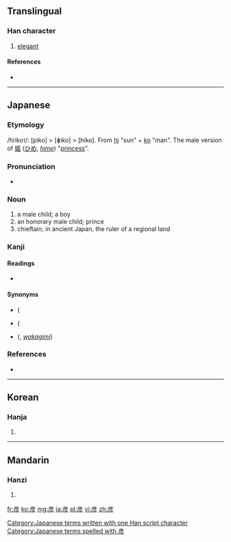 {{also|彥}}
==Translingual==

===Han character===
{{Han char|rn=59|rad=彡|as=06|sn=9|four=|canj=卜竹竹竹竹 (YHHHH)}}

# [[elegant]]

====References====
* {{Han ref|kx=0363.131|dkj=09981|hdz=20854.090|uh=5F66|ud=24422}}

----

==Japanese==

===Etymology===

/hi<small>1</small>ko<small>1</small>/: [piko] > [ɸiko] > [hiko].
From [[日|hi]] "sun" + [[子|ko]] "man". The male version of [[姫]] ([[ひめ]], ''[[hime]]'') "[[princess]]".

===Pronunciation===
* {{IPA|[çiko]|lang=ja}}

===Noun===
{{ja-noun|k|hira=ひこ|rom=hiko}}

# a male child; a boy
# an honorary male child; prince
# chieftain; in ancient Japan, the ruler of a regional land

===Kanji===
{{ja-kanji|grade=n|rs=彡06}}

====Readings====
* {{ja-readings|on=[[げん]] (gen)|kun=[[ひこ]] (hiko)}}

====Synonyms====
* {{l|ja|王子}} ({{l|ja|おうこ}}
* {{l|ja|王}} ({{l|ja|おう}}
* {{l|ja|若君}} ({{l|ja|わかぎみ}}, ''[[wakagimi]]'')

===References===
* {{reference-book
 | last = Ishihara
 | first = Michihiro
 | authorlink =
 | coauthors =
 | title = Shintei Gishi Wajinden: Chūgoku Seishi Nihonden (1)
 | origyear = c. 3rd century
 | date = 1985-05-16
 | pages = p. 105-106
 | publisher = Iwanami Shoten
 | location = Tōkyō
 | language = Japanese
 | id = ISBN 4-00-334011-6
}}

[[Category:Japanese terms written with one Han script character]]
[[Category:Japanese terms spelled with 彦]]
----

==Korean==

===Hanja===
{{ko-hanja|hangeul=언|eumhun=|rv=eon|mr=ŏn|y=en}}

# {{defn|lang=ko|sort=彡06}}

----

==Mandarin==

===Hanzi===
{{cmn-hanzi|tra=彥|pin=[[yàn]] ([[yan4]])|wg=yen<sup>4</sup>}}

# {{defn|lang=cmn|sort=彡06}}

[[fr:彦]]
[[ko:彦]]
[[mg:彦]]
[[ja:彦]]
[[pl:彦]]
[[vi:彦]]
[[zh:彦]]
